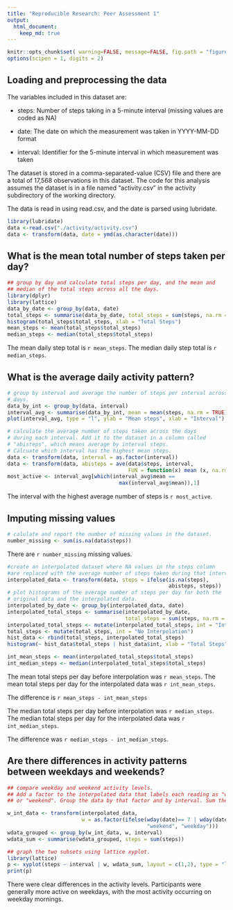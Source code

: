 ```yaml
---
title: "Reproducible Research: Peer Assessment 1"
output: 
  html_document:
    keep_md: true
---
```

```r
knitr::opts_chunk$set( warning=FALSE, message=FALSE, fig.path = "figure/")
options(scipen = 1, digits = 2)
```

## Loading and preprocessing the data
The variables included in this dataset are:

- steps: Number of steps taking in a 5-minute interval (missing values are coded as NA)

- date: The date on which the measurement was taken in YYYY-MM-DD format

- interval: Identifier for the 5-minute interval in which measurement was taken

The dataset is stored in a comma-separated-value (CSV) file and there are a total of 17,568 observations in this dataset. The code for this analysis assumes the dataset is in a file named "activity.csv" in the activity subdirectory of the working
directory. 

The data is read in using read.csv, and the date is parsed using lubridate. 

```r
library(lubridate)
data <-read.csv("./activity/activity.csv")
data <- transform(data, date = ymd(as.character(date)))

```




## What is the mean total number of steps taken per day?


```r
## group by day and calculate total steps per day, and the mean and
## median of the total steps across all the days.
library(dplyr)
library(lattice)
data_by_date <- group_by(data, date)
total_steps <- summarise(data_by_date, total_steps = sum(steps, na.rm = TRUE))
histogram(total_steps$total_steps, xlab = "Total Steps")
mean_steps <- mean(total_steps$total_steps)
median_steps <- median(total_steps$total_steps)

```
The mean daily step total is `r mean_steps`.
The median daily step total is `r median_steps`.

## What is the average daily activity pattern?
```r
# group by interval and average the number of steps per interval across the
# days. 
data_by_int <- group_by(data, interval)
interval_avg <- summarise(data_by_int, mean = mean(steps, na.rm = TRUE))
plot(interval_avg, type = "l", ylab = "Mean steps", xlab = "Interval")

# calculate the average number of steps taken across the days
# during each interval. Add it to the dataset in a column called 
# "abisteps", which means average by interval steps. 
# Calcuate which interval has the highest mean steps. 
data <- transform(data, interval = as.factor(interval))
data <- transform(data, abisteps = ave(data$steps, interval,
                                       FUN = function(x) mean (x, na.rm = TRUE)))
most_active <- interval_avg[which(interval_avg$mean == 
                                    max(interval_avg$mean)),1]

```

The interval with the highest average number of steps is `r most_active`.



## Imputing missing values

```r
# calulate and report the number of missing values in the dataset.
number_missing <- sum(is.na(data$steps))
```
There are `r number_missing` missing values. 

```r
#create an interpolated dataset where NA values in the steps column
#are replaced with the average number of steps taken during that interval.
interpolated_data <- transform(data, steps = ifelse(is.na(steps), 
                                                    abisteps, steps))
# plot histograms of the average number of steps per day for both the
# original data and the interpolated data. 
interpolated_by_date <- group_by(interpolated_data, date)
interpolated_total_steps <- summarise(interpolated_by_date, 
                                      total_steps = sum(steps, na.rm = TRUE))
interpolated_total_steps <- mutate(interpolated_total_steps, int = "Interpolated")
total_steps <- mutate(total_steps, int = "No Interpolation")
hist_data <- rbind(total_steps, interpolated_total_steps)
histogram(~ hist_data$total_steps | hist_data$int, xlab = "Total Steps")

int_mean_steps <- mean(interpolated_total_steps$total_steps)
int_median_steps <- median(interpolated_total_steps$total_steps)


```

The mean total steps per day before interpolation was `r mean_steps`.
The mean total steps per day for the interpolated data was `r int_mean_steps`.

The difference is `r mean_steps - int_mean_steps`

The median total steps per day before interpolation was `r median_steps`.
The median total steps per day for the interpolated data was `r int_median_steps`.

The difference was `r median_steps - int_median_steps`.

## Are there differences in activity patterns between weekdays and weekends?
```r
## compare weekday and weekend activity levels.
## Add a factor to the interpolated data that labels each reading as "weekday
## or "weekend". Group the data by that factor and by interval. Sum the steps.

w_int_data <- transform(interpolated_data, 
                        w = as.factor(ifelse(wday(date)== 7 | wday(date)== 1,
                                             "weekend", "weekday")))
wdata_grouped <- group_by(w_int_data, w, interval)
wdata_sum <- summarise(wdata_grouped, steps = sum(steps))

## graph the two subsets using lattice xyplot. 
library(lattice)
p <- xyplot(steps ~ interval | w, wdata_sum, layout = c(1,2), type = "l")
print(p)

```


There were clear differences in the activity levels. Participants were generally more active on weekdays, with the most activity occurring on weekday mornings. 